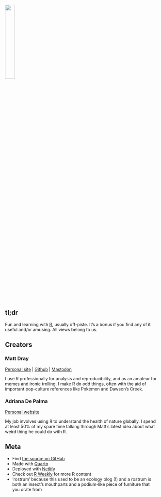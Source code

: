 ![](images/logo-hex.png){fig-alt="Hexagonal sticker with pixel-art of the the rostrum.blog insect logo on it."width="25%" fig-align="left"}

## tl;dr

Fun and learning with [R](https://www.r-project.org/), usually off-piste. It's a bonus if you find any of it useful and/or amusing. All views belong to us.

## Creators

### Matt Dray

[Personal site](https://www.matt-dray.com) | [Github](https://github.com/matt-dray) | [Mastodon](https://fosstodon.org/@mattdray)

I use R professionally for analysis and reproducibility, and as an amateur for memes and ironic trolling. I make R do odd things, often with the aid of important pop-culture references like Pokémon and Dawson's Creek.

### Adriana De Palma

[Personal website](https://www.adrianadepalma.com)

My job involves using R to understand the health of nature globally. I spend at least 50% of my spare time talking through Matt's latest idea about what weird thing he could do with R. 

## Meta

* Find [the source on GitHub](https://github.com/matt-dray/rostrum-blog-2)
* Made with [Quarto](https://quarto.org/docs/websites/website-blog.html)
* Deployed with [Netlify](https://www.netlify.com/)
* Check out [R Weekly](https://rweekly.org/) for more R content
* 'rostrum' because this used to be an ecology blog (!) and a rostrum is both an insect's mouthparts and a podium-like piece of furniture that you orate from
